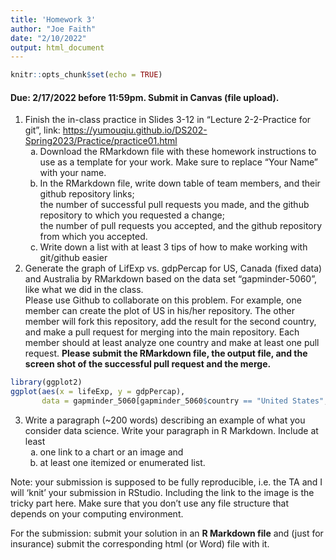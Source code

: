 ```yaml
---
title: 'Homework 3'
author: "Joe Faith"
date: "2/10/2022"
output: html_document
---
```


```r
knitr::opts_chunk$set(echo = TRUE)
```

#### Due: 2/17/2022 before 11:59pm. Submit in Canvas (file upload).

1.  Finish the in-class practice in Slides 3-12 in "Lecture 2-2-Practice for git", link: <https://yumouqiu.github.io/DS202-Spring2023/Practice/practice01.html>
    a.  Download the RMarkdown file with these homework instructions to use as a template for your work. Make sure to replace "Your Name" with your name.\
    b.  In the RMarkdown file, write down table of team members, and their github repository links;\
        the number of successful pull requests you made, and the github repository to which you requested a change;\
        the number of pull requests you accepted, and the github repository from which you accepted.\
    c.  Write down a list with at least 3 tips of how to make working with git/github easier
2.  Generate the graph of LifExp vs. gdpPercap for US, Canada (fixed data) and Australia by RMarkdown based on the data set "gapminder-5060", like what we did in the class.\
    Please use Github to collaborate on this problem. For example, one member can create the plot of US in his/her repository. The other member will fork this repository, add the result for the second country, and make a pull request for merging into the main repository. Each member should at least analyze one country and make at least one pull request. **Please submit the RMarkdown file, the output file, and the screen shot of the successful pull request and the merge.**

```r
library(ggplot2)
ggplot(aes(x = lifeExp, y = gdpPercap), 
       data = gapminder_5060[gapminder_5060$country == "United States",]) + geom_point()
```

3.  Write a paragraph (\~200 words) describing an example of what you consider data science. Write your paragraph in R Markdown. Include at least
    a.  one link to a chart or an image and
    b.  at least one itemized or enumerated list.

Note: your submission is supposed to be fully reproducible, i.e. the TA and I will 'knit' your submission in RStudio. Including the link to the image is the tricky part here. Make sure that you don't use any file structure that depends on your computing environment.

For the submission: submit your solution in an **R Markdown file** and (just for insurance) submit the corresponding html (or Word) file with it.
